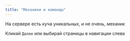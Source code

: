 ```yaml
---
title: "Механики и команды"
---
```


На сервере есть куча уникальных, и не очень, механик

Кликай `Далее` или выбирай страницы в навигации слева